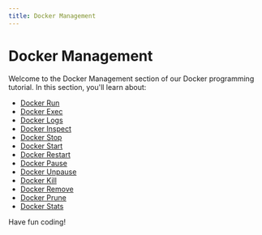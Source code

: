 ```yaml
---
title: Docker Management
---
```


# Docker Management

Welcome to the Docker Management section of our Docker programming tutorial. In this section, you'll learn about:

- [Docker Run](./0-docker-run.mdx)
- [Docker Exec](./1-docker-exec.mdx)
- [Docker Logs](./2-docker-logs.mdx)
- [Docker Inspect](./3-docker-inspect.mdx)
- [Docker Stop](./4-docker-stop.mdx)
- [Docker Start](./5-docker-start.mdx)
- [Docker Restart](./6-docker-restart.mdx)
- [Docker Pause](./7-docker-pause.mdx)
- [Docker Unpause](./8-docker-unpause.mdx)
- [Docker Kill](./9-docker-kill.mdx)
- [Docker Remove](./10-docker-remove.mdx)
- [Docker Prune](./11-docker-prune.mdx)
- [Docker Stats](./12-docker-stats.mdx)

Have fun coding!